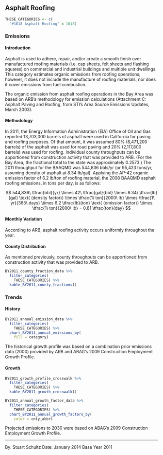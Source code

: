 ## Asphalt Roofing

```r
THESE_CATEGORIES <- c(
  "#1618 Asphalt Roofing" = 1618)
```

### Emissions

#### Introduction {-}

Asphalt is used to adhere, repair, and/or create a smooth finish over manufactured roofing materials (i.e. cap sheets, felt sheets and flashing squares) on commercial and industrial buildings and multiple unit dwellings. This category estimates organic emissions from roofing operations; however, it does not include the manufacture of roofing materials, nor does it cover emissions from fuel combustion.

The organic emission from asphalt roofing operations in the Bay Area was based on ARB's methodology for emission calculations (Attachment C: Asphalt Paving and Roofing, from STI's Area Source Emissions Updates, March 2003).

#### Methodology {-}

In 2011, the Energy Information Administration (EIA) Office of Oil and Gas reported 13,703,000 barrels of asphalt were used in California for paving and roofing purposes. Of that amount, it was assumed 80% (8,471,200 barrels) of the asphalt was used for road paving and 20% (2,117,800 barrels) was used for roofing. Individual county throughputs can be apportioned from construction activity that was provided to ARB. (For the Bay Area, the fractional total to the state was approximately 0.2573.) The 2011 throughput for the BAAQMD was 544,836 bbls/yr (or 95,423 tons/yr, assuming density of asphalt at 8.34 lb/gal). Applying the AP-42 organic emission factor of 6.2 lb/ton of roofing material, the 2008 BAAQMD asphalt roofing emissions, in tons per day, is as follows:

$$
544,836\ \tfrac{bbl}{yr} \times 42\ \tfrac{gal}{bbl} \times 8.34\ \tfrac{lb}{gal} \text{ (density factor)} \times \tfrac{1\ ton}{2000\ lb} \times \tfrac{1\ yr}{365\ days} \times 6.2 \tfrac{lb}{ton} \text{ (emission factor)} \times \tfrac{1\ ton}{2000\ lb} = 0.81 \tfrac{ton}{day}
$$

#### Monthly Variation {-}

According to ARB, asphalt roofing activity occurs uniformly throughout the year.

#### County Distribution {-}

As mentioned previously, county throughputs can be apportioned from construction activity that was provided to ARB.

```r
BY2011_county_fraction_data %>%
  filter_categories(
    THESE_CATEGORIES) %>%
  kable_BY2011_county_fractions()
```

### Trends

#### History {-}

```r
BY2011_annual_emission_data %>%
  filter_categories(
    THESE_CATEGORIES) %>%
  chart_BY2011_annual_emissions_by(
    fill = category)
```

The historical growth profile was based on a combination prior emissions data (2000) provided by ARB and ABAG's 2009 Construction Employment Growth Profile.

#### Growth {-}

```r
BY2011_growth_profile_crosswalk %>%
  filter_categories(
    THESE_CATEGORIES) %>%
  kable_BY2011_growth_crosswalk()
```

```r
BY2011_annual_growth_factor_data %>%
  filter_categories(
    THESE_CATEGORIES) %>%
  chart_BY2011_annual_growth_factors_by(
    color = cnty_abbr)
```

Projected emissions to 2030 were based on ABAG's 2009 Construction Employment Growth Profile.

***

By: Stuart Schultz 
Date: January 2014 
Base Year 2011
